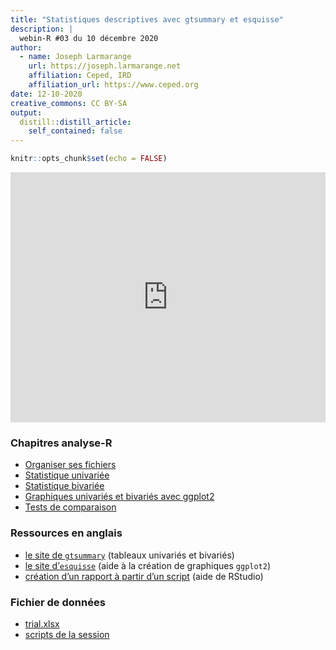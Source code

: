 ```yaml
---
title: "Statistiques descriptives avec gtsummary et esquisse"
description: |
  webin-R #03 du 10 décembre 2020
author:
  - name: Joseph Larmarange
    url: https://joseph.larmarange.net
    affiliation: Ceped, IRD
    affiliation_url: https://www.ceped.org
date: 12-10-2020
creative_commons: CC BY-SA
output:
  distill::distill_article:
    self_contained: false
---
```



```r
knitr::opts_chunk$set(echo = FALSE)
```

<iframe width="100%" height="400" src="https://www.youtube.com/embed/oEF_8GXyP5c" frameborder="0" allow="accelerometer; autoplay; clipboard-write; encrypted-media; gyroscope; picture-in-picture" allowfullscreen></iframe>


### Chapitres analyse-R

- [Organiser ses fichiers](http://larmarange.github.io/analyse-R/organiser-ses-fichiers.html)
- [Statistique univariée](https://larmarange.github.io/analyse-R/statistique-univariee.html)
- [Statistique bivariée](https://larmarange.github.io/analyse-R/statistique-bivariee.html)
- [Graphiques univariés et bivariés avec ggplot2](https://larmarange.github.io/analyse-R/graphiques-bivaries-ggplot2.html)
- [Tests de comparaison](http://larmarange.github.io/analyse-R/comparaisons-moyennes-et-proportions.html)

### Ressources en anglais

- [le site de `gtsummary`](https://www.danieldsjoberg.com/gtsummary/) (tableaux univariés et bivariés)
- [le site d'`esquisse`](https://dreamrs.github.io/esquisse/) (aide à la création de graphiques `ggplot2`)
- [création d'un rapport à partir d'un script](https://rmarkdown.rstudio.com/articles_report_from_r_script.html) (aide de RStudio)

### Fichier de données

- [trial.xlsx](https://larmarange.github.io/analyse-R/data/trial.xlsx)
- [scripts de la session](https://github.com/larmarange/webin-R/raw/main/docs/posts/2020-12-10-statistiques-descriptives-avec-gtsummary-et-esquisse/webin-R-03.zip)

